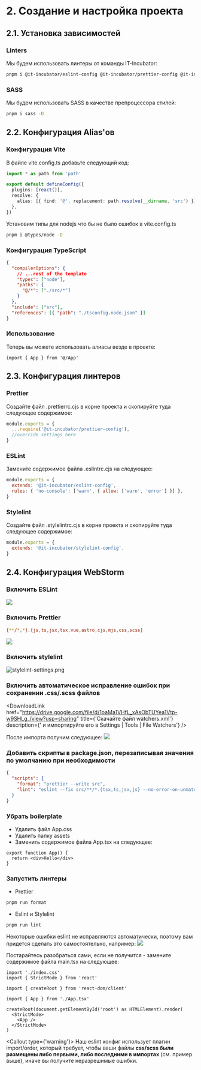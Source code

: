 
# 2. Создание и настройка проекта

## 2.1. Установка зависимостей

### Linters

Мы будем использовать линтеры от команды IT-Incubator:

```bash filename="Terminal"
pnpm i @it-incubator/eslint-config @it-incubator/prettier-config @it-incubator/stylelint-config stylelint -D
```

### SASS

Мы будем использовать SASS в качестве препроцессора стилей:

```bash filename="Terminal"
pnpm i sass -D
```

## 2.2. Конфигурация Alias'ов

### Конфигурация Vite

В файле vite.config.ts добавьте следующий код:

```ts filename="vite.config.ts"
import * as path from 'path'

export default defineConfig({
  plugins: [react()],
  resolve: {
    alias: [{ find: '@', replacement: path.resolve(__dirname, 'src') }],
  },
})
```

Установим типы для nodejs что бы не было ошибок в vite.config.ts

```bash filename="Terminal"
pnpm i @types/node -D
```

### Конфигурация TypeScript

```json filename="tsconfig.json"
{
  "compilerOptions": {
    // ...rest of the template
    "types": ["node"],
    "paths": {
      "@/*": ["./src/*"]
    }
  },
  "include": ["src"],
  "references": [{ "path": "./tsconfig.node.json" }]
}
```

### Использование

Теперь вы можете использовать алиасы везде в проекте:

```tsx filename="App.tsx"
import { App } from '@/App'
```

## 2.3. Конфигурация линтеров

### Prettier

Создайте файл .prettierrc.cjs в корне проекта и скопируйте туда следующее содержимое:

```js filename=".prettierrc.cjs"
module.exports = {
  ...require('@it-incubator/prettier-config'),
  //override settings here
}
```

### ESLint

Замените содержимое файла .eslintrc.cjs на следующее:

```js filename=".eslintrc.cjs"
module.exports = {
  extends: '@it-incubator/eslint-config',
  rules: { 'no-console': ['warn', { allow: ['warn', 'error'] }] },
}
```

### Stylelint

Создайте файл .stylelintrc.cjs в корне проекта и скопируйте туда следующее содержимое:

```js filename=".stylelintrc.cjs"
module.exports = {
  extends: '@it-incubator/stylelint-config',
}
```

## 2.4. Конфигурация WebStorm

### Включить ESLint

![](../public/eslint-settings.png)

### Включить Prettier

```bash
{**/*,*}.{js,ts,jsx,tsx,vue,astro,cjs,mjs,css,scss}
```

![](../public/prettier-settings.png)

### Включить stylelint

![stylelint-settings.png](../public/stylelint-settings.png)

### Включить автоматическое исправление ошибок при сохранении .css/.scss файлов

<DownloadLink href="https://drive.google.com/file/d/1oaMa1VHfL_xAsObTUYea1Vtp-w9SHLg_/view?usp=sharing"
              title={'Скачайте файл watchers.xml'}
              description={' и импортируйте его в Settings | Tools | File Watchers'}
/>


После импорта получим следующее: ![](../public/file-watchers-settings.png)

### Добавить скрипты в package.json, перезаписывая значения по умолчанию при необходимости

```json lines filename="package.json"
{
  "scripts": {
    "format": "prettier --write src",
    "lint": "eslint --fix src/**/*.{tsx,ts,jsx,js} --no-error-on-unmatched-pattern && stylelint --fix src/{,*/}*.{scss,css} --allow-empty-input"
  }
}
```

### Убрать boilerplate

- Удалить файл App.css
- Удалить папку assets
- Заменить содержимое файла App.tsx на следующее:

```tsx filename="App.tsx"
export function App() {
  return <div>Hello</div>
}
```

### Запустить линтеры

- Prettier

```bash
pnpm run format
```

- Eslint и Stylelint

```bash
pnpm run lint
```

Некоторые ошибки eslint не исправляются автоматически, поэтому вам придется сделать это самостоятельно, например:
![](../public/eslint-error-main.png)

Постарайтесь разобраться сами, если не получится - замените содержимое файла main.tsx на следующее:

```tsx filename="main.tsx"
import './index.css'
import { StrictMode } from 'react'

import { createRoot } from 'react-dom/client'

import { App } from './App.tsx'

createRoot(document.getElementById('root') as HTMLElement).render(
  <StrictMode>
    <App />
  </StrictMode>
)
```

<Callout type={'warning'}>
  Наш eslint конфиг использует плагин import\/order, который требует, чтобы ваши файлы **css/scss
  были размещены либо первыми, либо последними в импортах** (см. пример выше), иначе вы получите
  неразрешимые ошибки.
</Callout>
